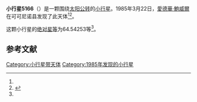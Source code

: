 {{Infobox planet
| bgcolour = #FFFFC0
| name = 5166 Olson
| symbol = 
| image = 
| caption = 
| discovery = yes
| discovery_ref = 
| discoverer = [[愛德華·鮑威爾|愛德華·鮑威爾]]
| discovery_site = [[可可尼诺县|可可尼诺县]] 
| discovered = 1985年3月22日
| designations = yes
| mp_name = 
| named_after = 
| alt_names = 1985 FU1/ 1974 CM
| mp_category = [[主带小行星|主带小行星]]
| orbit_ref = <ref name="a">[http://ssd.jpl.nasa.gov/sbdb.cgi?sstr=5166 5166 Olson] {{Wayback|url=http://ssd.jpl.nasa.gov/sbdb.cgi?sstr=5166 |date=20140830163330 }}，小行星數據庫瀏覽器（JPL Small-Body Database Browser）－[[美国国家航空航天局|美国国家航空航天局]]喷气推进实验室</ref>
| epoch = 2456400.5 (2013年4月18日更新)
| aphelion = {{convert|2.5878733|AU|km|3|abbr=on|lk=out}}
| perihelion = {{convert|2.0936509|AU|km|3|abbr=on}}
| semimajor = {{convert|2.3407621|AU|km|3|abbr=on}}
| eccentricity = 0.1055687
| period = 1308.08012 [[日|日]]<br />3.58[[儒略年|儒略年]]
| avg_speed = 
| inclination = 4.21958
| asc_node = 134.11239
| mean_anomaly = 
| arg_peri = 64.54253
| satellites = 
| physical_characteristics = yes
| dimensions = 
| mass = 
| density = 
| surface_grav = 
| escape_velocity = 
| sidereal_day = 
| axial_tilt = 
| pole_ecliptic_lat = 
| pole_ecliptic_lon = 
| albedo = 
| temperatures= 
| temp_name1 = 
| mean_temp_1 = 
| max_temp_1 = 
| temp_name2 = 
| max_temp_2 = 
| spectral_type = 
| abs_magnitude = 64.54253
}}

'''小行星5166'''（{{lang-en|5166 Olson}}）是一颗围绕[[太阳|太阳]][[公转|公转]]的[[小行星|小行星]]。1985年3月22日，[[愛德華·鮑威爾|愛德華·鮑威爾]]在可可尼诺县发现了此天体<ref name="a" /><ref>{{cite news|title=小行星列表|url=http://cfa-www.harvard.edu/iau/lists/NumberedMPs.txt|accessdate=2013-07-08|newspaper=哈佛大学|archive-date=2008-05-17|archive-url=https://web.archive.org/web/20080517010638/http://cfa-www.harvard.edu/iau/lists/NumberedMPs.txt|dead-url=no}}</ref>。

这颗小行星的[[绝对星等|绝对星等]]为64.54253等<ref name="a" />。

==参考文献==
{{reflist}}
{{Minor Planet Number|[[小行星5165|小行星5165]]|[[小行星5167|小行星5167]]}}

{{小天体}}

[[Category:小行星带天体|Category:小行星带天体]]
[[Category:1985年发现的小行星|Category:1985年发现的小行星]]

{{asteroid-stub}}